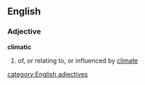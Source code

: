 ==English==
===Adjective===
'''climatic'''
# of, or relating to, or influenced by [[climate]]
[[category:English adjectives]]